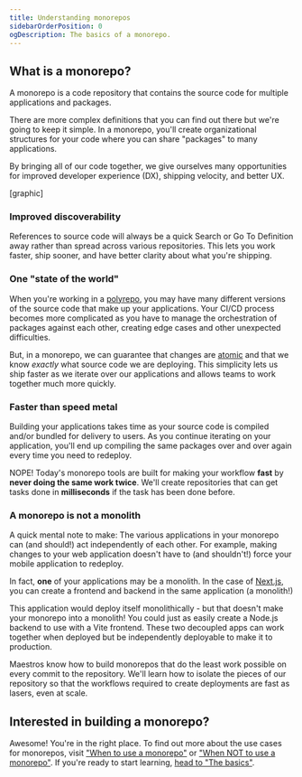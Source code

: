 ```yaml
---
title: Understanding monorepos
sidebarOrderPosition: 0
ogDescription: The basics of a monorepo.
---
```



## What is a monorepo?

A monorepo is a code repository that contains the source code for multiple applications and packages.

There are more complex definitions that you can find out there but we're going to keep it simple. In a monorepo, you'll create organizational structures for your code where you can share "packages" to many applications.

By bringing all of our code together, we give ourselves many opportunities for improved developer experience (DX), shipping velocity, and better UX.

[graphic]

### Improved discoverability

References to source code will always be a quick Search or Go To Definition away rather than spread across various repositories. This lets you work faster, ship sooner, and have better clarity about what you're shipping.

### One "state of the world"

When you're working in a [polyrepo](/monorepos/glossary#polyrepo), you may have many different versions of the source code that make up your applications. Your CI/CD process becomes more complicated as you have to manage the orchestration of packages against each other, creating edge cases and other unexpected difficulties.

But, in a monorepo, we can guarantee that changes are [atomic](/monorepos/glossary#atomic) and that we know _exactly_ what source code we are deploying. This simplicity lets us ship faster as we iterate over our applications and allows teams to work together much more quickly.

### Faster than speed metal

Building your applications takes time as your source code is compiled and/or bundled for delivery to users. As you continue iterating on your application, you'll end up compiling the same packages over and over again every time you need to redeploy.

NOPE! Today's monorepo tools are built for making your workflow **fast** by **never doing the same work twice**. We'll create repositories that can get tasks done in **milliseconds** if the task has been done before.

### A monorepo is not a monolith

A quick mental note to make: The various applications in your monorepo can (and should!) act independently of each other. For example, making changes to your web application doesn't have to (and shouldn't!) force your mobile application to redeploy.

In fact, **one** of your applications may be a monolith. In the case of [Next.js](https://nextjs.org), you can create a frontend and backend in the same application (a monolith!)

This application would deploy itself monolithically - but that doesn't make your monorepo into a monolith! You could just as easily create a Node.js backend to use with a Vite frontend. These two decoupled apps can work together when deployed but be independently deployable to make it to production.

Maestros know how to build monorepos that do the least work possible on every commit to the repository. We'll learn how to isolate the pieces of our repository so that the workflows required to create deployments are fast as lasers, even at scale.

## Interested in building a monorepo?

Awesome! You're in the right place. To find out more about the use cases for monorepos, visit ["When to use a monorepo"](/monorepos/understanding-monorepos/when-to-use) or ["When NOT to use a monorepo"](/monorepos/understanding-monorepos/when-not-to-use). If you're ready to start learning, [head to "The basics"](/monorepos/basics).
